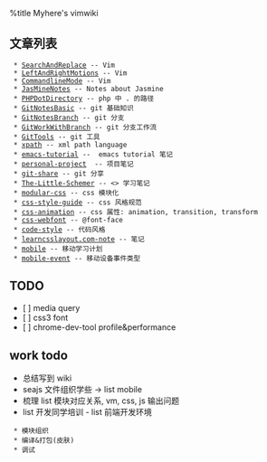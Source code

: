 %title Myhere's vimwiki

== 文章列表 ==
  * [[SearchAndReplace]] -- Vim
  * [[LeftAndRightMotions]] -- Vim
  * [[CommandlineMode]] -- Vim
  * [[JasMineNotes]] -- Notes about Jasmine
  * [[PHPDotDirectory]] -- php 中 . 的路径
  * [[GitNotesBasic]] -- git 基础知识
  * [[GitNotesBranch]] -- git 分支
  * [[GitWorkWithBranch]] -- git 分支工作流
  * [[GitTools]] -- git 工具
  * [[xpath]] -- xml path language
  * [[emacs-tutorial]] --  emacs tutorial 笔记
  * [[personal-project]]  -- 项目笔记
  * [[git-share]] -- git 分享
  * [[The-Little-Schemer]] -- <<The Little Schemer>> 学习笔记
  * [[modular-css]] -- css 模块化
  * [[css-style-guide]] -- css 风格规范
  * [[css-animation]] -- css 属性: animation, transition, transform
  * [[css-webfont]] -- @font-face
  * [[code-style]] -- 代码风格
  * [[learncsslayout.com-note]] -- 笔记
  * [[mobile]] -- 移动学习计划
  * [[mobile-event]] -- 移动设备事件类型


== TODO ==
* [ ] media query
* [ ] css3 font
* [ ] chrome-dev-tool profile&performance


== work todo ==
* 总结写到 wiki
* seajs 文件组织学些 -> list mobile
* 梳理 list 模块对应关系, vm, css, js 输出问题
* list 开发同学培训 - list 前端开发环境
  * 模块组织
  * 编译&打包(皮肤)
  * 调试
